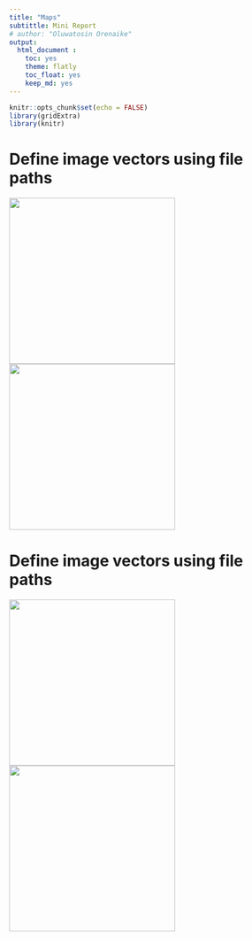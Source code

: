 ```yaml
---
title: "Maps"
subtittle: Mini Report
# author: "Oluwatosin Orenaike"
output: 
  html_document :
    toc: yes
    theme: flatly
    toc_float: yes
    keep_md: yes
---
```



```r
knitr::opts_chunk$set(echo = FALSE)
library(gridExtra)
library(knitr)
```


# Define image vectors using file paths
![](TextbookCover.png){width=300px} ![](TextbookCover.png){width=300px}

# Define image vectors using file paths
![](TextbookCover.png){width=300px} ![](TextbookCover.png){width=300px}
